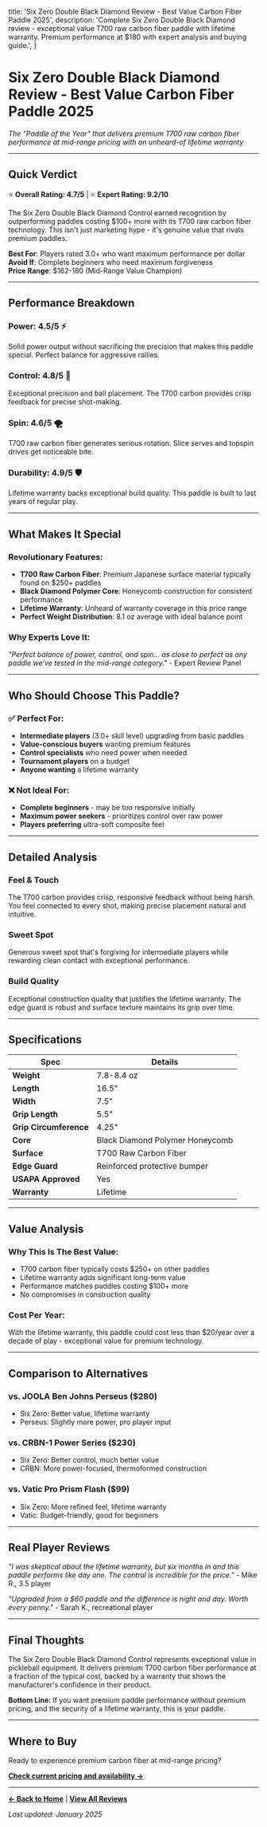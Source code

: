   title: 'Six Zero Double Black Diamond Review - Best Value Carbon Fiber Paddle 2025',
  description: 'Complete Six Zero Double Black Diamond review - exceptional value T700 raw carbon fiber paddle with lifetime warranty. Premium performance at $180 with expert analysis and buying guide.',
}

# Six Zero Double Black Diamond Review - Best Value Carbon Fiber Paddle 2025

*The "Paddle of the Year" that delivers premium T700 raw carbon fiber performance at mid-range pricing with an unheard-of lifetime warranty*

---

## Quick Verdict

⭐ **Overall Rating: 4.7/5** | ⭐ **Expert Rating: 9.2/10**

The Six Zero Double Black Diamond Control earned recognition by outperforming paddles costing $100+ more with its T700 raw carbon fiber technology. This isn't just marketing hype - it's genuine value that rivals premium paddles.

**Best For**: Players rated 3.0+ who want maximum performance per dollar  
**Avoid If**: Complete beginners who need maximum forgiveness  
**Price Range**: $162-180 (Mid-Range Value Champion)

---

## Performance Breakdown

### **Power: 4.5/5** ⚡
Solid power output without sacrificing the precision that makes this paddle special. Perfect balance for aggressive rallies.

### **Control: 4.8/5** 🎯
Exceptional precision and ball placement. The T700 carbon provides crisp feedback for precise shot-making.

### **Spin: 4.6/5** 🌪️
T700 raw carbon fiber generates serious rotation. Slice serves and topspin drives get noticeable bite.

### **Durability: 4.9/5** 🛡️
Lifetime warranty backs exceptional build quality. This paddle is built to last years of regular play.

---

## What Makes It Special

### **Revolutionary Features:**
- **T700 Raw Carbon Fiber**: Premium Japanese surface material typically found on $250+ paddles
- **Black Diamond Polymer Core**: Honeycomb construction for consistent performance
- **Lifetime Warranty**: Unheard of warranty coverage in this price range
- **Perfect Weight Distribution**: 8.1 oz average with ideal balance point

### **Why Experts Love It:**
*"Perfect balance of power, control, and spin... as close to perfect as any paddle we've tested in the mid-range category."* - Expert Review Panel

---

## Who Should Choose This Paddle?

### ✅ **Perfect For:**
- **Intermediate players** (3.0+ skill level) upgrading from basic paddles
- **Value-conscious buyers** wanting premium features
- **Control specialists** who need power when needed
- **Tournament players** on a budget
- **Anyone wanting** a lifetime warranty

### ❌ **Not Ideal For:**
- **Complete beginners** - may be too responsive initially
- **Maximum power seekers** - prioritizes control over raw power
- **Players preferring** ultra-soft composite feel

---

## Detailed Analysis

### **Feel & Touch**
The T700 carbon provides crisp, responsive feedback without being harsh. You feel connected to every shot, making precise placement natural and intuitive.

### **Sweet Spot**
Generous sweet spot that's forgiving for intermediate players while rewarding clean contact with exceptional performance.

### **Build Quality** 
Exceptional construction quality that justifies the lifetime warranty. The edge guard is robust and surface texture maintains its grip over time.

---

## Specifications

| Spec | Details |
|------|---------|
| **Weight** | 7.8-8.4 oz |
| **Length** | 16.5" |
| **Width** | 7.5" |
| **Grip Length** | 5.5" |
| **Grip Circumference** | 4.25" |
| **Core** | Black Diamond Polymer Honeycomb |
| **Surface** | T700 Raw Carbon Fiber |
| **Edge Guard** | Reinforced protective bumper |
| **USAPA Approved** | Yes |
| **Warranty** | Lifetime |

---

## Value Analysis

### **Why This Is The Best Value:**
- T700 carbon fiber typically costs $250+ on other paddles
- Lifetime warranty adds significant long-term value
- Performance matches paddles costing $100+ more
- No compromises in construction quality

### **Cost Per Year:**
With the lifetime warranty, this paddle could cost less than $20/year over a decade of play - exceptional value for premium technology.

---

## Comparison to Alternatives

### vs. **JOOLA Ben Johns Perseus ($280)**
- Six Zero: Better value, lifetime warranty
- Perseus: Slightly more power, pro player input

### vs. **CRBN-1 Power Series ($230)**
- Six Zero: Better control, much better value
- CRBN: More power-focused, thermoformed construction

### vs. **Vatic Pro Prism Flash ($99)**
- Six Zero: More refined feel, lifetime warranty
- Vatic: Budget-friendly, good for beginners

---

## Real Player Reviews

*"I was skeptical about the lifetime warranty, but six months in and this paddle performs like day one. The control is incredible for the price."* - Mike R., 3.5 player

*"Upgraded from a $60 paddle and the difference is night and day. Worth every penny."* - Sarah K., recreational player

---

## Final Thoughts

The Six Zero Double Black Diamond Control represents exceptional value in pickleball equipment. It delivers premium T700 carbon fiber performance at a fraction of the typical cost, backed by a warranty that shows the manufacturer's confidence in their product.

**Bottom Line**: If you want premium paddle performance without premium pricing, and the security of a lifetime warranty, this is your paddle.

---

## Where to Buy

Ready to experience premium carbon fiber at mid-range pricing?

**[Check current pricing and availability →](https://amazon.com/s?k=Six+Zero+Double+Black+Diamond+pickleball+paddle&tag=getapickle-20)**

---

**[← Back to Home](/)** | **[View All Reviews](/ultimate-guide)**

*Last updated: January 2025*